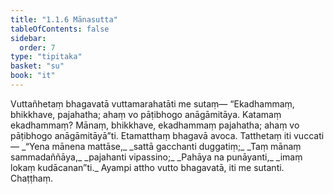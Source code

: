 ```yaml
---
title: "1.1.6 Mānasutta"
tableOfContents: false
sidebar:
  order: 7
type: "tipitaka"
basket: "su"
book: "it"
---
```



<DynamicBreadcrumb />

<Division number="6" book="it" bookNo="18" page="197">

<Paragraph number="27" book="it">
Vuttañhetaṃ bhagavatā vuttamarahatāti me sutaṃ—
</Paragraph>

<Paragraph number="28" book="it">
“Ekadhammaṃ, bhikkhave, pajahatha; ahaṃ vo pāṭibhogo anāgāmitāya. Katamaṃ ekadhammaṃ? Mānaṃ, bhikkhave, ekadhammaṃ pajahatha; ahaṃ vo pāṭibhogo anāgāmitāyā”ti. Etamatthaṃ bhagavā avoca. Tatthetaṃ iti vuccati—
</Paragraph>

<Paragraph number="29" type="verses" book="it">
_“Yena mānena mattāse,_  
_sattā gacchanti duggatiṃ;_  
_Taṃ mānaṃ sammadaññāya,_  
_pajahanti vipassino;_  
_Pahāya na punāyanti,_  
_imaṃ lokaṃ kudācanan”ti._  

</Paragraph>

<Paragraph number="30" book="it">
Ayampi attho vutto bhagavatā, iti me sutanti.

</Paragraph>
</Division>

<Paragraph number="31" type="center" book="it">
Chaṭṭhaṃ.
</Paragraph>
